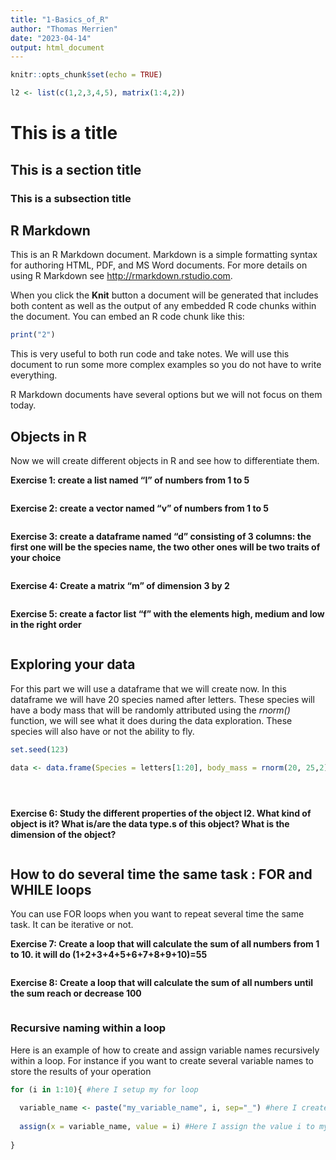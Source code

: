 ```yaml
---
title: "1-Basics_of_R"
author: "Thomas Merrien"
date: "2023-04-14"
output: html_document
---
```


```r
knitr::opts_chunk$set(echo = TRUE)
```
```r
l2 <- list(c(1,2,3,4,5), matrix(1:4,2))
```
# This is a title

## This is a section title 

### This is a subsection title

## R Markdown

This is an R Markdown document. Markdown is a simple formatting syntax for authoring HTML, PDF, and MS Word documents. For more details on using R Markdown see <http://rmarkdown.rstudio.com>.

When you click the **Knit** button a document will be generated that includes both content as well as the output of any embedded R code chunks within the document. You can embed an R code chunk like this:

```r
print("2")
```

This is very useful to both run code and take notes. We will use this document to run some more complex examples so you do not have to write everything. 

R Markdown documents have several options but we will not focus on them today.

## Objects in R

Now we will create different objects in R and see how to differentiate them.

**Exercise 1: create a list named "l" of numbers from 1 to 5**

```r
```

**Exercise 2: create a vector named "v" of numbers from 1 to 5**

```r

```

**Exercise 3: create a dataframe named "d" consisting of 3 columns: the first one will be the species name, the two other ones will be two traits of your choice**

```r

```


**Exercise 4: Create a matrix "m" of dimension 3 by 2**

```r

```

**Exercise 5: create a factor list "f" with the elements high, medium and low in the right order**

```r

```

## Exploring your data

For this part we will use a dataframe that we will create now. In this dataframe we will have 20 species named after letters. These species will have a body mass that will be randomly attributed using the _rnorm()_ function, we will see what it does during the data exploration. These species will also have or not the ability to fly.

```r
set.seed(123)

data <- data.frame(Species = letters[1:20], body_mass = rnorm(20, 25,2), fly = sample(c(rep("fly",20),rep("no_fly",20)), 20))
```

```r

```

```r

```

```r

```

**Exercise 6: Study the different properties of the object l2. What kind of object is it? What is/are the data type.s of this object? What is the dimension of the object?** 

```r

```



## How to do several time the same task : FOR and WHILE loops

You can use FOR loops when you want to repeat several time the same task. It can be iterative or not.

**Exercise 7: Create a loop that will calculate the sum of all numbers from 1 to 10. it will do (1+2+3+4+5+6+7+8+9+10)=55**

```r

```


**Exercise 8: Create a loop that will calculate the sum of all numbers until the sum reach or decrease 100**

```r

```


### Recursive naming within a loop

Here is an example of how to create and assign variable names recursively within a loop. For instance if you want to create several variable names to store the results of your operation

```r
for (i in 1:10){ #here I setup my for loop
  
  variable_name <- paste("my_variable_name", i, sep="_") #here I create my variable name using the paste function that will create a string that concatenates the different elements I put within brackets. Here it will be "my_variable_name" and the number corresponding to my loop iteration "i". The option sep= is used to assign what will link the different parts of my final string. In that case I used the underscore "_"
  
  assign(x = variable_name, value = i) #Here I assign the value i to my new variable. This is a very simple example, but you can actually assigne more complicated results or objects.
  
}


```


